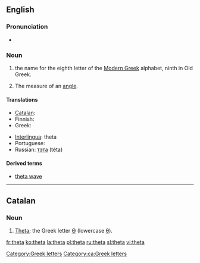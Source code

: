 {{letter_disp2|eta| [[image:Greek_uc_theta.png|39px]][[image:Greek_lc_theta.png|26px]] |iota|θήτα|Θ|θ}}
==English==

===Pronunciation===
* {{audio|en-us-theta.ogg|Audio (US)}}

===Noun===
{{en-noun}}

# the name for the eighth letter οf the [[Modern Greek]] alphabet, ninth in Old Greek.
# {{mathematics}} The measure of an [[angle]].

====Translations====
{{trans-top|Greek letter}}
* [[Catalan]]: {{t-|ca|theta|f}}
* Finnish: {{t+|fi|theeta}}
* Greek: {{t+|el|θήτα|n|sc=Grek}}
{{trans-mid}}
* [[Interlingua]]: theta
* Portuguese: {{t+|pt|teta|m}}
* Russian: [[тэта]] (téta) {{f}}
{{trans-bottom}}

====Derived terms====
* [[theta wave]]

[[Category:Greek letters]]

----

==Catalan==

===Noun===
{{ca-noun|f|pl=thetes}}

# [[theta#English|Theta]]; the Greek letter [[Θ]] (lowercase [[θ]]).

[[Category:ca:Greek letters]]

[[fr:theta]]
[[ko:theta]]
[[la:theta]]
[[pl:theta]]
[[ru:theta]]
[[sl:theta]]
[[vi:theta]]
